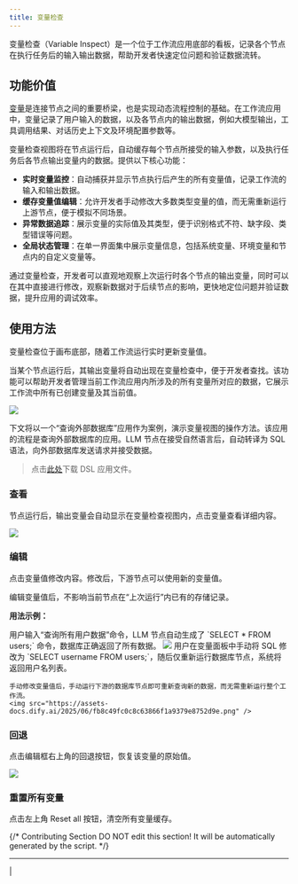 ```yaml
---
title: 变量检查
---
```


变量检查（Variable Inspect）是一个位于工作流应用底部的看板，记录各个节点在执行任务后的输入输出数据，帮助开发者快速定位问题和验证数据流转。 

## 功能价值

[变量](/zh-hans/guides/workflow/variables)是连接节点之间的重要桥梁，也是实现动态流程控制的基础。在工作流应用中，变量记录了用户输入的数据，以及各节点内的输出数据，例如大模型输出，工具调用结果、对话历史上下文及环境配置参数等。

变量检查视图将在节点运行后，自动缓存每个节点所接受的输入参数，以及执行任务后各节点输出变量内的数据。提供以下核心功能：

- **实时变量监控**：自动捕获并显示节点执行后产生的所有变量值，记录工作流的输入和输出数据。
- **缓存变量值编辑**：允许开发者手动修改大多数类型变量的值，而无需重新运行上游节点，便于模拟不同场景。
- **异常数据追踪**：展示变量的实际值及其类型，便于识别格式不符、缺字段、类型错误等问题。
- **全局状态管理**：在单一界面集中展示变量信息，包括系统变量、环境变量和节点内的自定义变量等。

通过变量检查，开发者可以直观地观察上次运行时各个节点的输出变量，同时可以在其中直接进行修改，观察新数据对于后续节点的影响，更快地定位问题并验证数据，提升应用的调试效率。

## 使用方法

变量检查位于画布底部，随着工作流运行实时更新变量值。

当某个节点运行后，其输出变量将自动出现在变量检查中，便于开发者查找。该功能可以帮助开发者管理当前工作流应用内所涉及的所有变量所对应的数据，它展示工作流中所有已创建变量及其当前值。

![](https://assets-docs.dify.ai/2025/06/38f26d7339f64abfdfb6955b1c34f4ae.png)

下文将以一个“查询外部数据库”应用作为案例，演示变量视图的操作方法。该应用的流程是查询外部数据库的应用。LLM 节点在接受自然语言后，自动转译为 SQL 语法，向外部数据库发送请求并接受数据。

> 点击[此处](https://assets-docs.dify.ai/2025/06/ac4da5ed5506f8a34aae7f0b88323f37.yml)下载 DSL 应用文件。

### 查看

节点运行后，输出变量会自动显示在变量检查视图内，点击变量查看详细内容。

![](https://assets-docs.dify.ai/2025/06/94a4741c25204db5fd1281ec475093d9.png)

### 编辑

点击变量值修改内容。修改后，下游节点可以使用新的变量值。

<Info>
    编辑变量值后，不影响当前节点在“上次运行”内已有的存储记录。    
</Info>

**用法示例：**

<Steps>
  <Step title="默认运行结果">
    用户输入“查询所有用户数据”命令，LLM 节点自动生成了 `SELECT * FROM users;` 命令，数据库正确返回了所有数据。
    <img src="https://assets-docs.dify.ai/2025/06/dcf4b0048bf1ed802369ab10731a4848.png" />
  </Step>
  <Step title="修改变量值后的结果">
    用户在变量面板中手动将 SQL 修改为 `SELECT username FROM users;`，随后仅重新运行数据库节点，系统将返回用户名列表。

    手动修改变量值后，手动运行下游的数据库节点即可重新查询新的数据，而无需重新运行整个工作流。
    <img src="https://assets-docs.dify.ai/2025/06/fb8c49fc0c8c63866f1a9379e8752d9e.png" />
  </Step>
</Steps>

### 回退

点击编辑框右上角的回退按钮，恢复该变量的原始值。

![](https://assets-docs.dify.ai/2025/06/b713290543a0feb95ecab65336e97483.png)

### 重置所有变量

点击左上角 Reset all 按钮，清空所有变量缓存。

{/*
Contributing Section
DO NOT edit this section!
It will be automatically generated by the script.
*/}

---

[  ](https://github.com/langgenius/dify-docs/edit/main/zh-hans/guides/workflow/debug-and-preview/variable-inspect.mdx) | [  ](https://github.com/langgenius/dify-docs/issues/new?template=docs.yml)

